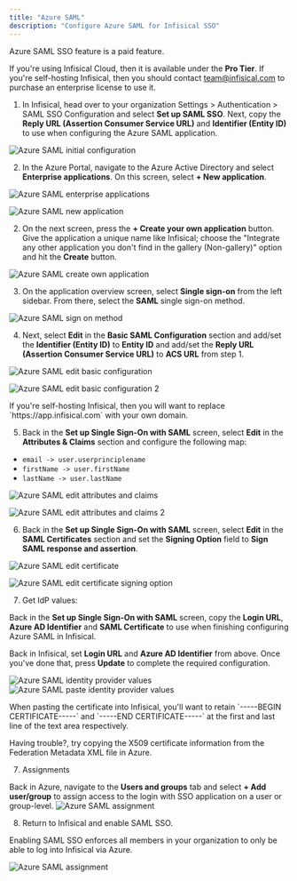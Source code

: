 ```yaml
---
title: "Azure SAML"
description: "Configure Azure SAML for Infisical SSO"
---
```


<Info>
   Azure SAML SSO feature is a paid feature.
   
   If you're using Infisical Cloud, then it is available under the **Pro Tier**. If you're self-hosting Infisical,
   then you should contact team@infisical.com to purchase an enterprise license to use it.
</Info>

1. In Infisical, head over to your organization Settings > Authentication > SAML SSO Configuration and select **Set up SAML SSO**.
   Next, copy the **Reply URL (Assertion Consumer Service URL)** and **Identifier (Entity ID)** to use when configuring the Azure SAML application.

![Azure SAML initial configuration](../../../images/sso/azure/init-config.png)

2. In the Azure Portal, navigate to the Azure Active Directory and select **Enterprise applications**. On this screen, select
   **+ New application**.

![Azure SAML enterprise applications](../../../images/sso/azure/enterprise-applications.png)

![Azure SAML new application](../../../images/sso/azure/new-application.png)

2. On the next screen, press the **+ Create your own application** button.
   Give the application a unique name like Infisical; choose the "Integrate any other application you don't find in the gallery (Non-gallery)"
   option and hit the **Create** button.

![Azure SAML create own application](../../../images/sso/azure/create-own-application.png)

3. On the application overview screen, select **Single sign-on** from the left sidebar. From there,
   select the **SAML** single sign-on method.

![Azure SAML sign on method](../../../images/sso/azure/sso-method.png)

4. Next, select **Edit** in the **Basic SAML Configuration** section and add/set the **Identifier (Entity ID)**
   to **Entity ID** and add/set the **Reply URL (Assertion Consumer Service URL)** to **ACS URL** from step 1.

![Azure SAML edit basic configuration](../../../images/sso/azure/edit-basic-config.png)

![Azure SAML edit basic configuration 2](../../../images/sso/azure/edit-basic-config-2.png)

<Note>
  If you're self-hosting Infisical, then you will want to replace
  `https://app.infisical.com` with your own domain.
</Note>

5. Back in the **Set up Single Sign-On with SAML** screen, select **Edit** in the **Attributes & Claims** section and configure the following map:

- `email -> user.userprinciplename`
- `firstName -> user.firstName`
- `lastName -> user.lastName`

![Azure SAML edit attributes and claims](../../../images/sso/azure/edit-attributes-claims.png)

![Azure SAML edit attributes and claims 2](../../../images/sso/azure/edit-attributes-claims-2.png)

6. Back in the **Set up Single Sign-On with SAML** screen, select **Edit** in the **SAML Certificates** section and set the **Signing Option** field to **Sign SAML response and assertion**.

![Azure SAML edit certificate](../../../images/sso/azure/edit-saml-certificate.png)

![Azure SAML edit certificate signing option](../../../images/sso/azure/edit-saml-certificate-2.png)

7. Get IdP values:

Back in the **Set up Single Sign-On with SAML** screen, copy the **Login URL**, **Azure AD Identifier** and **SAML Certificate** to use when finishing configuring Azure SAML in Infisical.

Back in Infisical, set **Login URL** and **Azure AD Identifier** from above. Once you've done that, press **Update** to complete the required configuration.

![Azure SAML identity provider values](../../../images/sso/azure/idp-values.png)
![Azure SAML paste identity provider values](../../../images/sso/azure/idp-values-2.png)

<Note>
When pasting the certificate into Infisical, you'll want to retain `-----BEGIN
  CERTIFICATE-----` and `-----END CERTIFICATE-----` at the first and last line
  of the text area respectively.

Having trouble?, try copying the X509 certificate information from the Federation Metadata XML file in Azure.

</Note>

7. Assignments

Back in Azure, navigate to the **Users and groups** tab and select **+ Add user/group** to assign access to the login with SSO application on a user or group-level.
![Azure SAML assignment](../../../images/sso/azure/assignment.png)

8. Return to Infisical and enable SAML SSO.

Enabling SAML SSO enforces all members in your organization to only be able to log into Infisical via Azure.

![Azure SAML assignment](../../../images/sso/azure/enable-saml.png)
